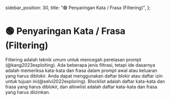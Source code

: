   sidebar_position: 30,
  title: "🟢 Penyaringan Kata / Frasa (Filtering)",
};

# 🟢 Penyaringan Kata / Frasa (Filtering)

Filtering adalah teknik umum untuk mencegah peretasan prompt (@kang2023exploiting). Ada beberapa jenis filtrasi, tetapi ide dasarnya adalah memeriksa kata-kata dan frasa dalam prompt awal atau keluaran yang harus diblokir. Anda dapat menggunakan daftar blokir atau daftar izin untuk tujuan ini(@selvi2022exploring). Blocklist adalah daftar kata-kata dan frasa yang harus diblokir, dan allowlist adalah daftar kata-kata dan frasa yang harus diizinkan.
